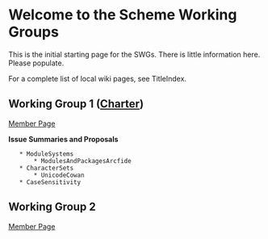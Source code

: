 = Welcome to the Scheme Working Groups =

This is the initial starting page for the SWGs. There is little information here. Please populate.

For a complete list of local wiki pages, see TitleIndex.

== Working Group 1 ([[http://www.scheme-reports.org/2009/working-group-1-charter.html|Charter]]) ==

[[MemberPagesWokringGroupOne|Member Page]]

'''Issue Summaries and Proposals'''

    * ModuleSystems
        * ModulesAndPackagesArcfide
    * CharacterSets
        * UnicodeCowan
    * CaseSensitivity


== Working Group 2 ==

[[MemberPagesWorkingGroupTwo|Member Page]]
